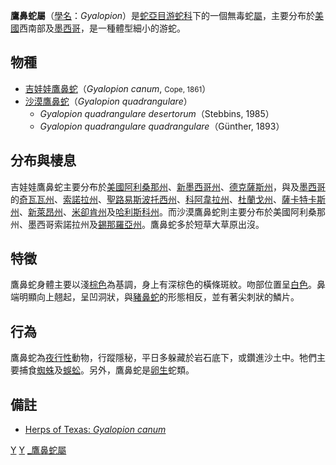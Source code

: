 {{Automatic Taxobox
| taxon = Gyalopion
| image = 
| image_caption = 
| authority = Cope, 1860
| range_map = Gyalopion sp. distribution.png
| subdivision_ranks = 物種
| subdivision = [[吉娃娃鷹鼻蛇|吉娃娃鷹鼻蛇]]（''Gyalopion canum''）<br>[[沙漠鷹鼻蛇|沙漠鷹鼻蛇]]（''Gyalopion quadrangulare''）}}

'''鷹鼻蛇屬'''（[[學名|學名]]：''Gyalopion''）是[[蛇亞目|蛇亞目]][[游蛇科|游蛇科]]下的一個無毒蛇[[屬|屬]]，主要分布於[[美國|美國]]西南部及[[墨西哥|墨西哥]]，是一種體型細小的游蛇。

==物種==
*[[吉娃娃鷹鼻蛇|吉娃娃鷹鼻蛇]]（''Gyalopion canum'', <small>Cope, 1861</small>）
*[[沙漠鷹鼻蛇|沙漠鷹鼻蛇]]（''Gyalopion quadrangulare''）
**''Gyalopion quadrangulare desertorum''（Stebbins, 1985）
**''Gyalopion quadrangulare quadrangulare''（Günther, 1893）

==分布與棲息==
吉娃娃鷹鼻蛇主要分布於[[美國|美國]][[阿利桑那州|阿利桑那州]]、[[新墨西哥州|新墨西哥州]]、[[德克薩斯州|德克薩斯州]]，與及[[墨西哥|墨西哥]]的[[奇瓦瓦州|奇瓦瓦州]]、[[索諾拉州|索諾拉州]]、[[聖路易斯波托西州|聖路易斯波托西州]]、[[科阿韋拉州|科阿韋拉州]]、[[杜蘭戈州|杜蘭戈州]]、[[薩卡特卡斯州|薩卡特卡斯州]]、[[新萊昂州|新萊昂州]]、[[米卻肯州|米卻肯州]]及[[哈利斯科州|哈利斯科州]]。而沙漠鷹鼻蛇則主要分布於美國阿利桑那州、墨西哥索諾拉州及[[錫那羅亞州|錫那羅亞州]]。鷹鼻蛇多於短草大草原出沒。

==特徵==
鷹鼻蛇身體主要以淺[[棕色|棕色]]為基調，身上有深棕色的橫條斑紋。吻部位置呈[[白色|白色]]。鼻端明顯向上翹起，呈凹洞狀，與[[豬鼻蛇|豬鼻蛇]]的形態相反，並有著尖刺狀的鱗片。

==行為==
鷹鼻蛇為[[夜行性|夜行性]]動物，行蹤隱秘，平日多躲藏於岩石底下，或鑽進沙土中。牠們主要捕食[[蜘蛛|蜘蛛]]及[[蜈蚣|蜈蚣]]。另外，鷹鼻蛇是[[卵生|卵生]]蛇類。

==備註==
*{{en}}[http://www.zo.utexas.edu/research/txherps/snakes/gyalopion.canum.html Herps of Texas: ''Gyalopion canum'']{{Wayback|url=http://www.zo.utexas.edu/research/txherps/snakes/gyalopion.canum.html |date=20000829055149 }}

{{taxonbar}}

[[Category:游蛇科|Y]]
[[Category:_1860年描述的分类群|Y]]
[[Category:_鷹鼻蛇屬|]]